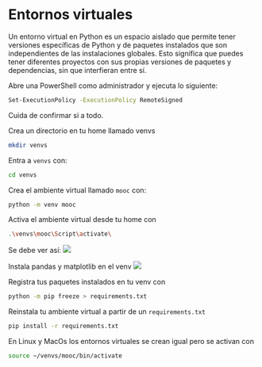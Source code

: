 # Entornos virtuales


Un entorno virtual en Python es un espacio aislado que permite tener versiones específicas de Python y de paquetes instalados que son independientes de las instalaciones globales. Esto significa que puedes tener diferentes proyectos con sus propias versiones de paquetes y dependencias, sin que interfieran entre sí.


Abre una PowerShell como administrador y ejecuta lo siguiente:
```bash 
Set-ExecutionPolicy -ExecutionPolicy RemoteSigned
```
Cuida de confirmar si a todo.

Crea un directorio en tu home llamado venvs
```bash
mkdir venvs
```

Entra a `venvs` con:
```bash
cd venvs
```

Crea el ambiente virtual llamado `mooc` con:
```bash
python -m venv mooc 
```


Activa el ambiente virtual desde tu home con
```bash 
.\venvs\mooc\Script\activate\
```
Se debe ver así:
![](../../img/activate.png)


Instala pandas y matplotlib en el venv
![](../../img/pandas_matplotlib.png)



Registra tus paquetes instalados en tu venv con  
```bash
python -m pip freeze > requirements.txt
```


Reinstala tu ambiente virtual a partir de un `requirements.txt`
```bash
pip install -r requirements.txt
```


::: {.callout-tip }
En Linux y MacOs los entornos virtuales se crean igual pero se activan con
```bash 
source ~/venvs/mooc/bin/activate
```

:::

